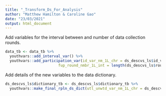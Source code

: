 ```yaml
---
title: "_Transform_Ds_For_Analysis"
author: "Matthew Hamilton & Caroline Gao"
date: "23/03/2021"
output: html_document
---
```


Add variables for the interval between and number of data collection rounds.

```r
data_tb <- data_tb %>% 
  youthvars::add_interval_var() %>%
  youthvars::add_participation_var(id_var_nm_1L_chr = ds_descvs_ls$id_var_nm_1L_chr,
                        fup_round_nmbr_1L_int = length(ds_descvs_ls$round_vals_chr))

```

Add details of the new variables to the data dictionary.

```r
ds_descvs_ls$dictionary_tb <- ds_descvs_ls$dictionary_tb %>%
  youthvars::make_final_rpln_ds_dict(utl_unwtd_var_nm_1L_chr = ds_descvs_ls$utl_unwtd_var_nm_1L_chr)
```

